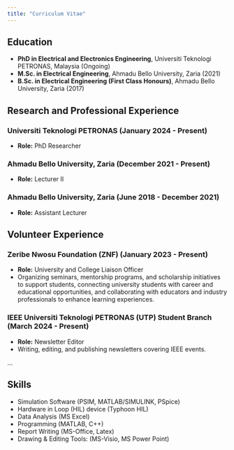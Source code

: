 ```yaml
---
title: "Curriculum Vitae"
---
```


## Education
- **PhD in Electrical and Electronics Engineering**, Universiti Teknologi PETRONAS, Malaysia (Ongoing)
- **M.Sc. in Electrical Engineering**, Ahmadu Bello University, Zaria (2021)
- **B.Sc. in Electrical Engineering (First Class Honours)**, Ahmadu Bello University, Zaria (2017)

## Research and Professional Experience
### Universiti Teknologi PETRONAS (January 2024 - Present)
- **Role:** PhD Researcher

### Ahmadu Bello University, Zaria (December 2021 - Present)
- **Role:** Lecturer II

### Ahmadu Bello University, Zaria (June 2018 - December 2021)
- **Role:** Assistant Lecturer

## Volunteer Experience

### Zeribe Nwosu Foundation (ZNF) (January 2023 - Present)
- **Role:** University and College Liaison Officer
- Organizing seminars, mentorship programs, and scholarship initiatives to support students, connecting university students with career and educational opportunities, and collaborating with educators and industry professionals to enhance learning experiences.

### IEEE Universiti Teknologi PETRONAS (UTP) Student Branch (March 2024 - Present)
- **Role:** Newsletter Editor
- Writing, editing, and publishing newsletters covering IEEE events.


...

## Skills
- Simulation Software (PSIM, MATLAB/SIMULINK, PSpice) 
- Hardware in Loop (HIL) device (Typhoon HIL)
- Data Analysis (MS Excel)
- Programming (MATLAB, C\C++)
- Report Writing (MS-Office, Latex)  
- Drawing & Editing Tools: (MS-Visio, MS Power Point) 

